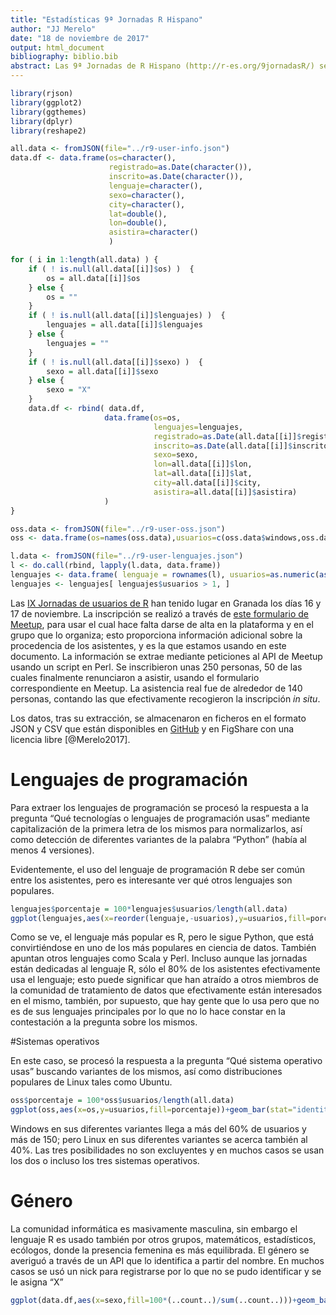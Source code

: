 ```yaml
---
title: "Estadísticas 9ª Jornadas R Hispano"
author: "JJ Merelo"
date: "18 de noviembre de 2017"
output: html_document
bibliography: biblio.bib
abstract: Las 9ª Jornadas de R Hispano (http://r-es.org/9jornadasR/) se han celebrado en Granada los días 16 y 17 de noviembre. Este es un informe que da un perfil de los usuarios de estas jornadas, usando datos de registro en la plataforma Meetup, usada para este encuentro. Los datos muestran la popularidad de lenguajes como el Python entre los asistentes, así como su procedencia geográfica, principalmente de Granada y del resto de Andalucía. 
---
```


```r
library(rjson)
library(ggplot2)
library(ggthemes)
library(dplyr)
library(reshape2)

all.data <- fromJSON(file="../r9-user-info.json")
data.df <- data.frame(os=character(),
                      registrado=as.Date(character()),
                      inscrito=as.Date(character()),
                      lenguaje=character(),
                      sexo=character(),
                      city=character(),
                      lat=double(),
                      lon=double(),
                      asistira=character()
                      )

for ( i in 1:length(all.data) ) {
    if ( ! is.null(all.data[[i]]$os) )  {
        os = all.data[[i]]$os
    } else {
        os = ""
    }
    if ( ! is.null(all.data[[i]]$lenguajes) )  {
        lenguajes = all.data[[i]]$lenguajes
    } else {
        lenguajes = ""
    }
    if ( ! is.null(all.data[[i]]$sexo) )  {
        sexo = all.data[[i]]$sexo
    } else {
        sexo = "X"
    }
    data.df <- rbind( data.df,
                     data.frame(os=os,
                                lenguajes=lenguajes,
                                registrado=as.Date(all.data[[i]]$registrado/1000,origin="1970-01-01"),
                                inscrito=as.Date(all.data[[i]]$inscrito/1000,origin="1970-01-01"),
                                sexo=sexo,
                                lon=all.data[[i]]$lon,
                                lat=all.data[[i]]$lat,
                                city=all.data[[i]]$city,
                                asistira=all.data[[i]]$asistira)
                     )
}

oss.data <- fromJSON(file="../r9-user-oss.json")
oss <- data.frame(os=names(oss.data),usuarios=c(oss.data$windows,oss.data$linux,oss.data$mac))

l.data <- fromJSON(file="../r9-user-lenguajes.json")
l <- do.call(rbind, lapply(l.data, data.frame))
lenguajes <- data.frame( lenguaje = rownames(l), usuarios=as.numeric(as.character(l$X..i..)))
lenguajes <- lenguajes[ lenguajes$usuarios > 1, ]

```

Las [IX Jornadas de usuarios de R](http://r-es.org/9jornadasR/) han tenido lugar en Granada los días 16 y 17 de noviembre. La inscripción se realizó a través de [este formulario de Meetup](https://www.meetup.com/es-ES/Granada-Geek/events/239294739/), para usar el cual hace falta darse de alta en la plataforma y en el grupo que lo organiza; esto proporciona información adicional sobre la procedencia de los asistentes, y es la que estamos usando en este documento. La información se extrae mediante peticiones al API de Meetup usando un script en Perl. Se inscribieron unas 250 personas, 50 de las cuales finalmente renunciaron a asistir, usando el formulario correspondiente en Meetup. La asistencia real fue de alrededor de 140 personas, contando las que efectivamente recogieron la inscripción *in situ*. 

Los datos, tras su extracción, se almacenaron en ficheros en el formato JSON y CSV que están disponibles en [GitHub](https://github.com/JJ/r9stats) y en FigShare con una licencia libre [@Merelo2017].

# Lenguajes de programación

Para extraer los lenguajes de programación se procesó la respuesta a la pregunta "Qué tecnologías o lenguajes de programación usas" mediante capitalización de la primera letra de los mismos para normalizarlos, así como detección de diferentes variantes de la palabra "Python" (había al menos 4 versiones).

Evidentemente, el uso del lenguaje de programación R debe ser común entre los asistentes, pero es interesante ver qué otros lenguajes son populares.

```r
lenguajes$porcentaje = 100*lenguajes$usuarios/length(all.data)
ggplot(lenguajes,aes(x=reorder(lenguaje,-usuarios),y=usuarios,fill=porcentaje))+geom_bar(stat="identity") + theme_tufte()+ theme(axis.text.x = element_text(angle = 90, hjust = 1))+xlab('Lenguajes')
```

Como se ve, el lenguaje más popular es R, pero le sigue Python, que está convirtiéndose en uno de los más populares en ciencia de datos. También apuntan otros lenguajes como Scala y Perl. Incluso aunque las jornadas están dedicadas al lenguaje R, sólo el 80% de los asistentes efectivamente usa el lenguaje; esto puede significar que han atraído a otros miembros de la comunidad de tratamiento de datos que efectivamente están interesados en el mismo, también, por supuesto, que hay gente que lo usa pero que no es de sus lenguajes principales por lo que no lo hace constar en la contestación a la pregunta sobre los mismos. 

#Sistemas operativos

En este caso, se procesó la respuesta a la pregunta "Qué sistema operativo usas" buscando variantes de los mismos, así como distribuciones populares de Linux tales como Ubuntu.

```r
oss$porcentaje = 100*oss$usuarios/length(all.data)
ggplot(oss,aes(x=os,y=usuarios,fill=porcentaje))+geom_bar(stat="identity")+xlab('Sistemas Operativos')
```
Windows en sus diferentes variantes llega a más del 60% de usuarios y más de 150; pero Linux en sus diferentes variantes se acerca también al 40%. Las tres posibilidades no son excluyentes y en muchos casos se usan los dos o incluso los tres sistemas operativos. 

# Género

La comunidad informática es masivamente masculina, sin embargo el lenguaje R es usado también por otros grupos, matemáticos, estadísticos, ecólogos, donde la presencia femenina es más equilibrada. El género se averiguó a través de un API que lo identifica a partir del nombre. En muchos casos se usó un nick para registrarse por lo que no se pudo identificar y se le asigna "X"

```r
ggplot(data.df,aes(x=sexo,fill=100*(..count..)/sum(..count..)))+geom_bar(stat="count")
```